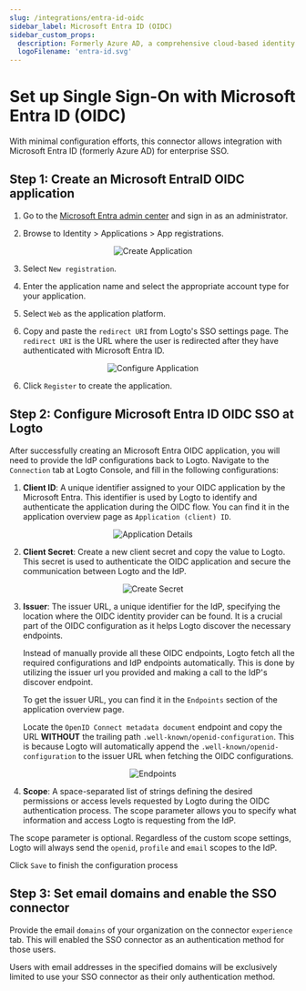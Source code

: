 ```yaml
---
slug: /integrations/entra-id-oidc
sidebar_label: Microsoft Entra ID (OIDC)
sidebar_custom_props:
  description: Formerly Azure AD, a comprehensive cloud-based identity management service.
  logoFilename: 'entra-id.svg'
---
```




# Set up Single Sign-On with Microsoft Entra ID (OIDC)

With minimal configuration efforts, this connector allows integration with Microsoft Entra ID (formerly Azure AD) for enterprise SSO.

<GuideTip />

## Step 1: Create an Microsoft EntraID OIDC application

1. Go to the [Microsoft Entra admin center](https://entra.microsoft.com/) and sign in as an administrator.

2. Browse to Identity > Applications > App registrations.

<center>
  <img src={createApplication} alt="Create Application" />
</center>

3. Select `New registration`.

4. Enter the application name and select the appropriate account type for your application.

5. Select `Web` as the application platform.

6. Copy and paste the `redirect URI` from Logto's SSO settings page. The `redirect URI` is the URL where the user is redirected after they have authenticated with Microsoft Entra ID.

<center>
  <img src={configApplication} alt="Configure Application" />
</center>

6. Click `Register` to create the application.

## Step 2: Configure Microsoft Entra ID OIDC SSO at Logto

After successfully creating an Microsoft Entra OIDC application, you will need to provide the IdP configurations back to Logto. Navigate to the `Connection` tab at Logto Console, and fill in the following configurations:

1. **Client ID**: A unique identifier assigned to your OIDC application by the Microsoft Entra. This identifier is used by Logto to identify and authenticate the application during the OIDC flow. You can find it in the application overview page as `Application (client) ID`.

<center>
  <img src={applicationDetails} alt="Application Details" />
</center>

2. **Client Secret**: Create a new client secret and copy the value to Logto. This secret is used to authenticate the OIDC application and secure the communication between Logto and the IdP.

<center>
  <img src={createSecret} alt="Create Secret" />
</center>

3. **Issuer**: The issuer URL, a unique identifier for the IdP, specifying the location where the OIDC identity provider can be found. It is a crucial part of the OIDC configuration as it helps Logto discover the necessary endpoints.

   Instead of manually provide all these OIDC endpoints, Logto fetch all the required configurations and IdP endpoints automatically. This is done by utilizing the issuer url you provided and making a call to the IdP's discover endpoint.

   To get the issuer URL, you can find it in the `Endpoints` section of the application overview page.

   Locate the `OpenID Connect metadata document` endpoint and copy the URL **WITHOUT** the trailing path `.well-known/openid-configuration`. This is because Logto will automatically append the `.well-known/openid-configuration` to the issuer URL when fetching the OIDC configurations.

<center>
  <img src={endpoints} alt="Endpoints" />
</center>

4. **Scope**: A space-separated list of strings defining the desired permissions or access levels requested by Logto during the OIDC authentication process. The scope parameter allows you to specify what information and access Logto is requesting from the IdP.

The scope parameter is optional. Regardless of the custom scope settings, Logto will always send the `openid`, `profile` and `email` scopes to the IdP.

Click `Save` to finish the configuration process

## Step 3: Set email domains and enable the SSO connector

Provide the email `domains` of your organization on the connector `experience` tab. This will enabled the SSO connector as an authentication method for those users.

Users with email addresses in the specified domains will be exclusively limited to use your SSO connector as their only authentication method.
